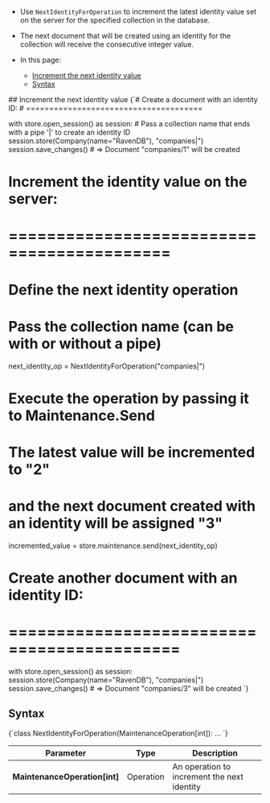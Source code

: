 
<Admonition type="note" title="">

* Use `NextIdentityForOperation` to increment the latest identity value set on the server for the specified collection in the database.

* The next document that will be created using an identity for the collection will receive the consecutive integer value.

* In this page:

  * [Increment the next identity value](../../../../client-api/operations/maintenance/identities/increment-next-identity.mdx#increment-the-next-identity-value)
  * [Syntax](../../../../client-api/operations/maintenance/identities/increment-next-identity.mdx#syntax)

</Admonition>
## Increment the next identity value 

<TabItem value="increment_identity" label="increment_identity">
<CodeBlock language="python">
{`# Create a document with an identity ID:
# ======================================

with store.open_session() as session:
    # Pass a collection name that ends with a pipe '|' to create an identity ID
    session.store(Company(name="RavenDB"), "companies|")
    session.save_changes()
    # => Document "companies/1" will be created

# Increment the identity value on the server:
# ===========================================

# Define the next identity operation
# Pass the collection name (can be with or without a pipe)
next_identity_op = NextIdentityForOperation("companies|")

#  Execute the operation by passing it to Maintenance.Send
#  The latest value will be incremented to "2"
#  and the next document created with an identity will be assigned "3"
incremented_value = store.maintenance.send(next_identity_op)

# Create another document with an identity ID:
# ============================================

with store.open_session() as session:
    session.store(Company(name="RavenDB"), "companies|")
    session.save_changes()
    # => Document "companies/3" will be created
`}
</CodeBlock>
</TabItem>



## Syntax 

<TabItem value="syntax" label="syntax">
<CodeBlock language="python">
{`class NextIdentityForOperation(MaintenanceOperation[int]): ...
`}
</CodeBlock>
</TabItem>

| Parameter | Type   | Description                                                         |
|-----------|--------|---------------------------------------------------------------------|
| **MaintenanceOperation[int]**  | Operation | An operation to increment the next identity |




